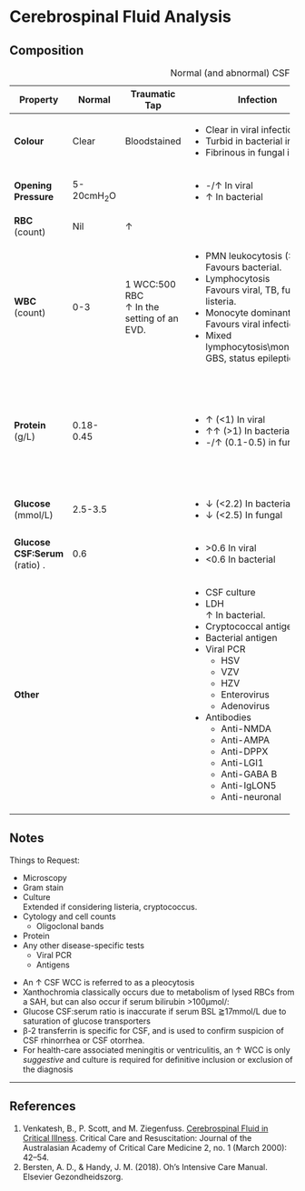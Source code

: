 # Cerebrospinal Fluid Analysis {#sec-csf}

## Composition

: Normal (and abnormal) CSF Composition

+-------------------------------+-------------+-----------------------------+-----------------------------------------+---------------------------+----------------------------------------------------------------------+
| Property                      | Normal      | Traumatic Tap               | Infection                               | SAH                       | Other                                                                |
+===============================+=============+=============================+=========================================+===========================+======================================================================+
| **Colour**                    | Clear       | Bloodstained                | * Clear in viral infection              | Bloodstained              |                                                                      |
|                               |             |                             | * Turbid in bacterial infection         |                           |                                                                      |
|                               |             |                             | * Fibrinous in fungal infection         |                           |                                                                      |
+-------------------------------+-------------+-----------------------------+-----------------------------------------+---------------------------+----------------------------------------------------------------------+
| **Opening Pressure**          | 5-20cmH~2~O |                             | * -/↑ In viral                          |                           |                                                                      |
|                               |             |                             | * ↑ In bacterial                        |                           |                                                                      |
+-------------------------------+-------------+-----------------------------+-----------------------------------------+---------------------------+----------------------------------------------------------------------+
| **RBC** (count)               | Nil         | ↑                           |                                         | ↑/↑↑                      |                                                                      |
+-------------------------------+-------------+-----------------------------+-----------------------------------------+---------------------------+----------------------------------------------------------------------+
| **WBC** (count)               | 0-3         | 1 WCC:500 RBC\              | * PMN leukocytosis (>500)\              |                           | * Lymphocytosis and monocytosis can also occur in GBS and vasculitis |
|                               |             | ↑ In the setting of an EVD. | Favours bacterial.                      |                           |                                                                      |
|                               |             |                             | * Lymphocytosis\                        |                           |                                                                      |
|                               |             |                             | Favours viral, TB, fungal, or listeria. |                           |                                                                      |
|                               |             |                             | * Monocyte dominant (>100)\             |                           |                                                                      |
|                               |             |                             | Favours viral infection.                |                           |                                                                      |
|                               |             |                             | * Mixed lymphocytosis\\monocytosis\     |                           |                                                                      |
|                               |             |                             | GBS, status epilepticus.                |                           |                                                                      |
+-------------------------------+-------------+-----------------------------+-----------------------------------------+---------------------------+----------------------------------------------------------------------+
| **Protein** (g/L)             | 0.18-0.45   |                             | * ↑ (<1) In viral                       |                           | * ↑ In vasculitis                                                    |
|                               |             |                             | * ↑↑ (>1) In bacterial                  |                           | * ↑ In sarcoidosis                                                   |
|                               |             |                             | * -/↑ (0.1-0.5) in fungal               |                           | * ↑ In GBS                                                           |
|                               |             |                             |                                         |                           | * ↑ In status epilepticus                                            |
|                               |             |                             |                                         |                           | * Oligoclonal bands in MS                                            |
+-------------------------------+-------------+-----------------------------+-----------------------------------------+---------------------------+----------------------------------------------------------------------+
| **Glucose** (mmol/L)          | 2.5-3.5     |                             | * ↓ (<2.2) In bacterial                 | * ↓ Due to RBC metabolism |                                                                      |
|                               |             |                             | * ↓ (<2.5) In fungal                    |                           |                                                                      |
+-------------------------------+-------------+-----------------------------+-----------------------------------------+---------------------------+----------------------------------------------------------------------+
| **Glucose CSF:Serum** (ratio) | 0.6         |                             | * \>0.6 In viral                        |                           |                                                                      |
| .                             |             |                             | * <0.6 In bacterial                     |                           |                                                                      |
+-------------------------------+-------------+-----------------------------+-----------------------------------------+---------------------------+----------------------------------------------------------------------+
| **Other**                     |             |                             | * CSF culture                           | * Xanthochromia\          |                                                                      |
|                               |             |                             | * LDH\                                  | Bilirubin in CSF.         |                                                                      |
|                               |             |                             | ↑ In bacterial.                         |                           |                                                                      |
|                               |             |                             | * Cryptococcal antigen                  |                           |                                                                      |
|                               |             |                             | * Bacterial antigen                     |                           |                                                                      |
|                               |             |                             | * Viral PCR                             |                           |                                                                      |
|                               |             |                             |     * HSV                               |                           |                                                                      |
|                               |             |                             |     * VZV                               |                           |                                                                      |
|                               |             |                             |     * HZV                               |                           |                                                                      |
|                               |             |                             |     * Enterovirus                       |                           |                                                                      |
|                               |             |                             |     * Adenovirus                        |                           |                                                                      |
|                               |             |                             | * Antibodies                            |                           |                                                                      |
|                               |             |                             |     * Anti-NMDA                         |                           |                                                                      |
|                               |             |                             |     * Anti-AMPA                         |                           |                                                                      |
|                               |             |                             |     * Anti-DPPX                         |                           |                                                                      |
|                               |             |                             |     * Anti-LGI1                         |                           |                                                                      |
|                               |             |                             |     * Anti-GABA B                       |                           |                                                                      |
|                               |             |                             |     * Anti-IgLON5                       |                           |                                                                      |
|                               |             |                             |     * Anti-neuronal                     |                           |                                                                      |
+-------------------------------+-------------+-----------------------------+-----------------------------------------+---------------------------+----------------------------------------------------------------------+


## Notes

:::column-margin
Things to Request:

* Microscopy
* Gram stain
* Culture\
Extended if considering listeria, cryptococcus.
* Cytology and cell counts
	* Oligoclonal bands
* Protein
* Any other disease-specific tests
	* Viral PCR
	* Antigens

:::

* An ↑ CSF WCC is referred to as a pleocytosis
* Xanthochromia classically occurs due to metabolism of lysed RBCs from a SAH, but can also occur if serum bilirubin >100μmol/:
* Glucose CSF:serum ratio is inaccurate if serum BSL ⪆17mmol/L due to saturation of glucose transporters
* β-2 transferrin is specific for CSF, and is used to confirm suspicion of CSF rhinorrhea or CSF otorrhea.
* For health-care associated meningitis or ventriculitis, an ↑ WCC is only *suggestive* and culture is required for definitive inclusion or exclusion of the diagnosis

---

## References

1. Venkatesh, B., P. Scott, and M. Ziegenfuss. [Cerebrospinal Fluid in Critical Illness](https://pubmed.ncbi.nlm.nih.gov/16597284/). Critical Care and Resuscitation: Journal of the Australasian Academy of Critical Care Medicine 2, no. 1 (March 2000): 42–54.
2. Bersten, A. D., & Handy, J. M. (2018). Oh’s Intensive Care Manual. Elsevier Gezondheidszorg.
